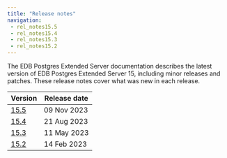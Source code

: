 ```yaml
---
title: "Release notes"
navigation:
 - rel_notes15.5
 - rel_notes15.4
 - rel_notes15.3
 - rel_notes15.2
---
```

The EDB Postgres Extended Server documentation describes the latest version of
EDB Postgres Extended Server 15, including minor releases and patches. These
release notes cover what was new in each release. 

|         Version          | Release date |
| ------------------------ | ------------ |
| [15.5](rel_notes15.5)    | 09 Nov 2023 |
| [15.4](rel_notes15.4)    | 21 Aug 2023 |
| [15.3](rel_notes15.3)    | 11 May 2023 |
| [15.2](rel_notes15.2)    | 14 Feb 2023 |





